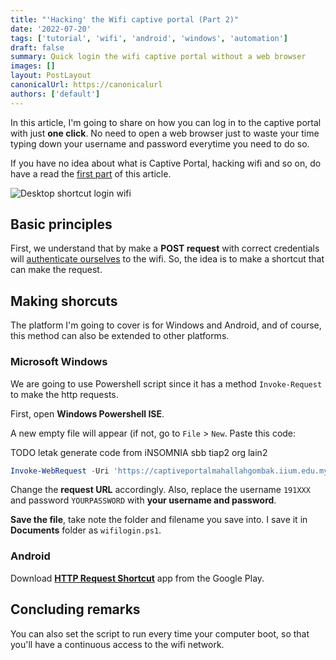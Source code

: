 ```yaml
---
title: "'Hacking' the Wifi captive portal (Part 2)"
date: '2022-07-20'
tags: ['tutorial', 'wifi', 'android', 'windows', 'automation']
draft: false
summary: Quick login the wifi captive portal without a web browser
images: []
layout: PostLayout
canonicalUrl: https://canonicalurl
authors: ['default']
---
```



In this article, I'm going to share on how you can log in to the captive portal with just **one click**. No need to open a web browser just to waste your time typing down your username and password everytime you need to do so.

If you have no idea about what is Captive Portal, hacking wifi and so on, do have a read the [first part](hacking-wifi-captive-portal-1) of this article.

![Desktop shortcut login wifi](/static/blog/hack-wifi-2/shortcut_login_iium.jpg)

## Basic principles

First, we understand that by make a **POST request** with correct credentials will [authenticate ourselves](hacking-wifi-captive-portal-1#testing-and-verifying) to the wifi. So, the idea is to make a shortcut that can make the request.

## Making shorcuts

The platform I'm going to cover is for Windows and Android, and of course, this method can also be extended to other platforms.

### Microsoft Windows

We are going to use Powershell script since it has a method `Invoke-Request` to make the http requests.

First, open **Windows Powershell ISE**.

A new empty file will appear (if not, go to `File` > `New`. Paste this code:

TODO letak generate code from iNSOMNIA sbb tiap2 org lain2

```powershell
Invoke-WebRequest -Uri 'https://captiveportalmahallahgombak.iium.edu.my/cgi-bin/login' -Method POST -Body 'user=191XXX&password=YOURPASSWORD&cmd=authenticate&Login=Log%2BIn'
```

Change the **request URL** accordingly. Also, replace the username `191XXX` and password `YOURPASSWORD` with **your username and password**.

**Save the file**, take note the folder and filename you save into. I save it in **Documents** folder as `wifilogin.ps1`.

### Android

Download [**HTTP Request Shortcut**](https://play.google.com/store/apps/details?id=ch.rmy.android.http_shortcuts) app from the Google Play.

## Concluding remarks

You can also set the script to run every time your computer boot, so that you'll have a continuous access to the wifi network.
